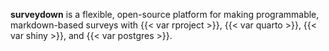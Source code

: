 **surveydown** is a flexible, open-source platform for making programmable, markdown-based surveys with {{< var rproject >}}, {{< var quarto >}}, {{< var shiny >}}, and {{< var postgres >}}.